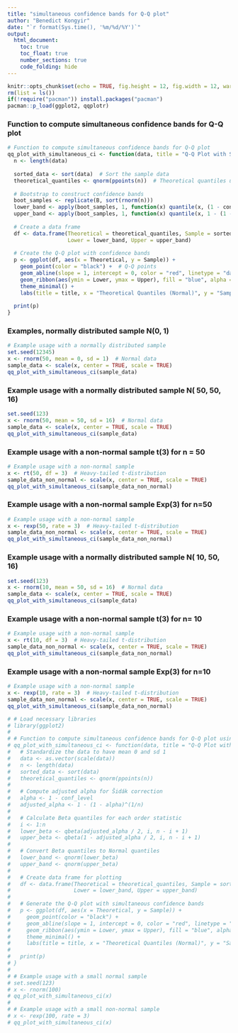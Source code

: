```yaml
---
title: "simultaneous confidence bands for Q-Q plot"
author: "Benedict Kongyir"
date: "`r format(Sys.time(), '%m/%d/%Y')`"
output: 
  html_document:
    toc: true
    toc_float: true
    number_sections: true
    code_folding: hide
---
```


```r
knitr::opts_chunk$set(echo = TRUE, fig.height = 12, fig.width = 12, warning = FALSE, message = FALSE, verbose = FALSE)
rm(list = ls())
if(!require("pacman")) install.packages("pacman")
pacman::p_load(ggplot2, qqplotr)
```


### Function to compute simultaneous confidence bands for Q-Q plot
```r

# Function to compute simultaneous confidence bands for Q-Q plot
qq_plot_with_simultaneous_ci <- function(data, title = "Q-Q Plot with Simultaneous Confidence Bands", B = 1e4, conf_level = 0.95) {
  n <- length(data)
 
  sorted_data <- sort(data)  # Sort the sample data
  theoretical_quantiles <- qnorm(ppoints(n))  # Theoretical quantiles under normality
  
  # Bootstrap to construct confidence bands
  boot_samples <- replicate(B, sort(rnorm(n)))
  lower_band <- apply(boot_samples, 1, function(x) quantile(x, (1 - conf_level) / 2))
  upper_band <- apply(boot_samples, 1, function(x) quantile(x, 1 - (1 - conf_level) / 2))
  
  # Create a data frame
  df <- data.frame(Theoretical = theoretical_quantiles, Sample = sorted_data,
                   Lower = lower_band, Upper = upper_band)
  
  # Create the Q-Q plot with confidence bands
  p <- ggplot(df, aes(x = Theoretical, y = Sample)) +
    geom_point(color = "black") +  # Q-Q points
    geom_abline(slope = 1, intercept = 0, color = "red", linetype = "dashed") +  # Reference line
    geom_ribbon(aes(ymin = Lower, ymax = Upper), fill = "blue", alpha = 0.2) +  # Simultaneous CI bands
    theme_minimal() +
    labs(title = title, x = "Theoretical Quantiles (Normal)", y = "Sample Quantiles")
  
  print(p)
}

```

### Examples, normally distributed sample N(0, 1)
```r
# Example usage with a normally distributed sample
set.seed(12345)
x <- rnorm(50, mean = 0, sd = 1)  # Normal data
sample_data <- scale(x, center = TRUE, scale = TRUE)
qq_plot_with_simultaneous_ci(sample_data)
```


### Example usage with a normally distributed sample N( 50, 50, 16)
```r
set.seed(123)
x <- rnorm(50, mean = 50, sd = 16)  # Normal data
sample_data <- scale(x, center = TRUE, scale = TRUE)
qq_plot_with_simultaneous_ci(sample_data)

```

### Example usage with a non-normal sample t(3) for n = 50
```r
# Example usage with a non-normal sample
x <- rt(50, df = 3)  # Heavy-tailed t-distribution
sample_data_non_normal <- scale(x, center = TRUE, scale = TRUE)
qq_plot_with_simultaneous_ci(sample_data_non_normal)

```


### Example usage with a non-normal sample Exp(3) for n=50
```r
# Example usage with a non-normal sample
x <- rexp(50, rate = 3)  # Heavy-tailed t-distribution
sample_data_non_normal <- scale(x, center = TRUE, scale = TRUE)
qq_plot_with_simultaneous_ci(sample_data_non_normal)

```


### Example usage with a normally distributed sample N( 10, 50, 16)
```r
set.seed(123)
x <- rnorm(10, mean = 50, sd = 16)  # Normal data
sample_data <- scale(x, center = TRUE, scale = TRUE)
qq_plot_with_simultaneous_ci(sample_data)

```

### Example usage with a non-normal sample t(3) for n= 10
```r
# Example usage with a non-normal sample
x <- rt(10, df = 3)  # Heavy-tailed t-distribution
sample_data_non_normal <- scale(x, center = TRUE, scale = TRUE)
qq_plot_with_simultaneous_ci(sample_data_non_normal)

```


### Example usage with a non-normal sample Exp(3) for n=10
```r
# Example usage with a non-normal sample
x <- rexp(10, rate = 3)  # Heavy-tailed t-distribution
sample_data_non_normal <- scale(x, center = TRUE, scale = TRUE)
qq_plot_with_simultaneous_ci(sample_data_non_normal)

```

```r
# # Load necessary libraries
# library(ggplot2)
# 
# # Function to compute simultaneous confidence bands for Q-Q plot using Beta distribution
# qq_plot_with_simultaneous_ci <- function(data, title = "Q-Q Plot with Simultaneous Confidence Bands", conf_level = 0.95) {
#   # Standardize the data to have mean 0 and sd 1
#   data <- as.vector(scale(data))
#   n <- length(data)
#   sorted_data <- sort(data)
#   theoretical_quantiles <- qnorm(ppoints(n))
#   
#   # Compute adjusted alpha for Šidák correction
#   alpha <- 1 - conf_level
#   adjusted_alpha <- 1 - (1 - alpha)^(1/n)
#   
#   # Calculate Beta quantiles for each order statistic
#   i <- 1:n
#   lower_beta <- qbeta(adjusted_alpha / 2, i, n - i + 1)
#   upper_beta <- qbeta(1 - adjusted_alpha / 2, i, n - i + 1)
#   
#   # Convert Beta quantiles to Normal quantiles
#   lower_band <- qnorm(lower_beta)
#   upper_band <- qnorm(upper_beta)
#   
#   # Create data frame for plotting
#   df <- data.frame(Theoretical = theoretical_quantiles, Sample = sorted_data,
#                    Lower = lower_band, Upper = upper_band)
#   
#   # Generate the Q-Q plot with simultaneous confidence bands
#   p <- ggplot(df, aes(x = Theoretical, y = Sample)) +
#     geom_point(color = "black") +
#     geom_abline(slope = 1, intercept = 0, color = "red", linetype = "dashed") +
#     geom_ribbon(aes(ymin = Lower, ymax = Upper), fill = "blue", alpha = 0.2) +
#     theme_minimal() +
#     labs(title = title, x = "Theoretical Quantiles (Normal)", y = "Sample Quantiles")
#   
#   print(p)
# }
# 
# # Example usage with a small normal sample
# set.seed(123)
# x <- rnorm(100)
# qq_plot_with_simultaneous_ci(x)
# 
# # Example usage with a small non-normal sample
# x <- rexp(100, rate = 3)
# qq_plot_with_simultaneous_ci(x)
```

